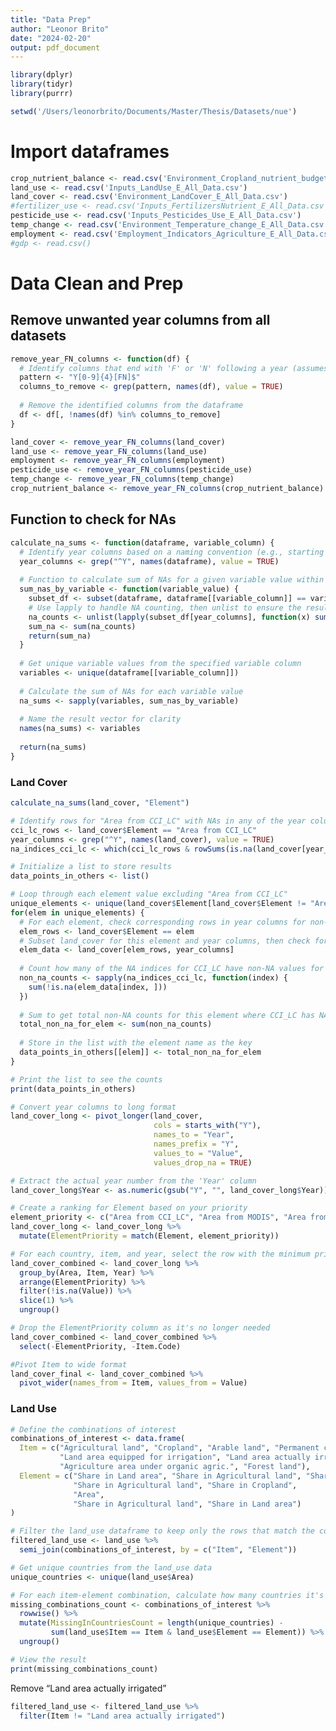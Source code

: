 ```yaml
---
title: "Data Prep"
author: "Leonor Brito"
date: "2024-02-20"
output: pdf_document
---
```


```r

library(dplyr)
library(tidyr)
library(purrr)

```


```r

setwd('/Users/leonorbrito/Documents/Master/Thesis/Datasets/nue')

```

# Import dataframes
```r

crop_nutrient_balance <- read.csv('Environment_Cropland_nutrient_budget_E_All_Data.csv')
land_use <- read.csv('Inputs_LandUse_E_All_Data.csv')
land_cover <- read.csv('Environment_LandCover_E_All_Data.csv')
#fertilizer_use <- read.csv('Inputs_FertilizersNutrient_E_All_Data.csv')
pesticide_use <- read.csv('Inputs_Pesticides_Use_E_All_Data.csv')
temp_change <- read.csv('Environment_Temperature_change_E_All_Data.csv', fileEncoding = "ISO-8859-1")
employment <- read.csv('Employment_Indicators_Agriculture_E_All_Data.csv')
#gdp <- read.csv()

```

# Data Clean and Prep

## Remove unwanted year columns from all datasets
```r

remove_year_FN_columns <- function(df) {
  # Identify columns that end with 'F' or 'N' following a year (assumes year is four digits)
  pattern <- "Y[0-9]{4}[FN]$"
  columns_to_remove <- grep(pattern, names(df), value = TRUE)
  
  # Remove the identified columns from the dataframe
  df <- df[, !names(df) %in% columns_to_remove]
}

land_cover <- remove_year_FN_columns(land_cover)
land_use <- remove_year_FN_columns(land_use)
employment <- remove_year_FN_columns(employment)
pesticide_use <- remove_year_FN_columns(pesticide_use)
temp_change <- remove_year_FN_columns(temp_change)
crop_nutrient_balance <- remove_year_FN_columns(crop_nutrient_balance)

```

## Function to check for NAs
```r

calculate_na_sums <- function(dataframe, variable_column) {
  # Identify year columns based on a naming convention (e.g., starting with 'Y_')
  year_columns <- grep("^Y", names(dataframe), value = TRUE)
  
  # Function to calculate sum of NAs for a given variable value within the specified year columns
  sum_nas_by_variable <- function(variable_value) {
    subset_df <- subset(dataframe, dataframe[[variable_column]] == variable_value)
    # Use lapply to handle NA counting, then unlist to ensure the result is a numeric vector
    na_counts <- unlist(lapply(subset_df[year_columns], function(x) sum(is.na(x))))
    sum_na <- sum(na_counts)
    return(sum_na)
  }
  
  # Get unique variable values from the specified variable column
  variables <- unique(dataframe[[variable_column]])
  
  # Calculate the sum of NAs for each variable value
  na_sums <- sapply(variables, sum_nas_by_variable)
  
  # Name the result vector for clarity
  names(na_sums) <- variables
  
  return(na_sums)
}

```

### Land Cover

```r

calculate_na_sums(land_cover, "Element")

```

```r

# Identify rows for "Area from CCI_LC" with NAs in any of the year columns
cci_lc_rows <- land_cover$Element == "Area from CCI_LC"
year_columns <- grep("^Y", names(land_cover), value = TRUE)
na_indices_cci_lc <- which(cci_lc_rows & rowSums(is.na(land_cover[year_columns])) > 0)

# Initialize a list to store results
data_points_in_others <- list()

# Loop through each element value excluding "Area from CCI_LC"
unique_elements <- unique(land_cover$Element[land_cover$Element != "Area from CCI_LC"])
for(elem in unique_elements) {
  # For each element, check corresponding rows in year columns for non-NA where CCI_LC has NA
  elem_rows <- land_cover$Element == elem
  # Subset land_cover for this element and year columns, then check for NAs
  elem_data <- land_cover[elem_rows, year_columns]
  
  # Count how many of the NA indices for CCI_LC have non-NA values for this element
  non_na_counts <- sapply(na_indices_cci_lc, function(index) {
    sum(!is.na(elem_data[index, ]))
  })
  
  # Sum to get total non-NA counts for this element where CCI_LC has NA
  total_non_na_for_elem <- sum(non_na_counts)
  
  # Store in the list with the element name as the key
  data_points_in_others[[elem]] <- total_non_na_for_elem
}

# Print the list to see the counts
print(data_points_in_others)


```

```r

# Convert year columns to long format
land_cover_long <- pivot_longer(land_cover, 
                                cols = starts_with("Y"), 
                                names_to = "Year", 
                                names_prefix = "Y",
                                values_to = "Value",
                                values_drop_na = TRUE)

# Extract the actual year number from the 'Year' column
land_cover_long$Year <- as.numeric(gsub("Y", "", land_cover_long$Year))

# Create a ranking for Element based on your priority
element_priority <- c("Area from CCI_LC", "Area from MODIS", "Area from CGLS", "Area from WorldCover")
land_cover_long <- land_cover_long %>%
  mutate(ElementPriority = match(Element, element_priority))

# For each country, item, and year, select the row with the minimum priority (i.e., highest on your priority list) that is not NA
land_cover_combined <- land_cover_long %>%
  group_by(Area, Item, Year) %>%
  arrange(ElementPriority) %>%
  filter(!is.na(Value)) %>%
  slice(1) %>%
  ungroup()

# Drop the ElementPriority column as it's no longer needed
land_cover_combined <- land_cover_combined %>%
  select(-ElementPriority, -Item.Code)

#Pivot Item to wide format
land_cover_final <- land_cover_combined %>%
  pivot_wider(names_from = Item, values_from = Value)

```


### Land Use

```r

# Define the combinations of interest
combinations_of_interest <- data.frame(
  Item = c("Agricultural land", "Cropland", "Arable land", "Permanent crops", 
           "Land area equipped for irrigation", "Land area actually irrigated", 
           "Agriculture area under organic agric.", "Forest land"),
  Element = c("Share in Land area", "Share in Agricultural land", "Share in Agricultural land", 
              "Share in Agricultural land", "Share in Cropland", 
              "Area", 
              "Share in Agricultural land", "Share in Land area")
)

# Filter the land_use dataframe to keep only the rows that match the combinations of interest
filtered_land_use <- land_use %>%
  semi_join(combinations_of_interest, by = c("Item", "Element"))

# Get unique countries from the land_use data
unique_countries <- unique(land_use$Area)

# For each item-element combination, calculate how many countries it's missing from
missing_combinations_count <- combinations_of_interest %>%
  rowwise() %>%
  mutate(MissingInCountriesCount = length(unique_countries) - 
         sum(land_use$Item == Item & land_use$Element == Element)) %>%
  ungroup()

# View the result
print(missing_combinations_count)

```
Remove "Land area actually irrigated"
```r

filtered_land_use <- filtered_land_use %>%
  filter(Item != "Land area actually irrigated")

```

